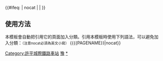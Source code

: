 {{鐵道路線|
| 模板名稱 = 許平城際鐵路
| 名稱 = [[許平城際鐵路]]（規劃中）
| 代表色 = #0033c9
| Logo = [[File:China Railways.svg|17px]]
| 背景顏色 = #FFFFFF
| 車站列表 = [[新許昌站|新許昌]] - [[劉王站|劉王]] - [[大路陳站|大路陳]] - [[大嶺口站|大嶺口]] - [[潁陽站|潁陽]] - [[庫莊站|庫莊]] - [[襄城站|襄城]] - [[湛北站|湛北]] - [[平頂山東站|平頂山東]] - [[平頂山站|平頂山]]
}}
<includeonly>{{#ifeq: {{{1}}} | nocat | <!--空--> | [[Category:許平城際鐵路車站]] }}</includeonly><noinclude>

==使用方法==
本模板會自動把引用它的頁面加入分類。引用本模板時使用下列語法，可以避免加入分類：<small>（注意nocat必須為英文小寫）</small>
<nowiki>{{{{PAGENAME}}|nocat}}</nowiki>
[[Category:中國鐵路路線模板|豫]]
[[Category:許平城際鐵路車站|*]]
</noinclude>